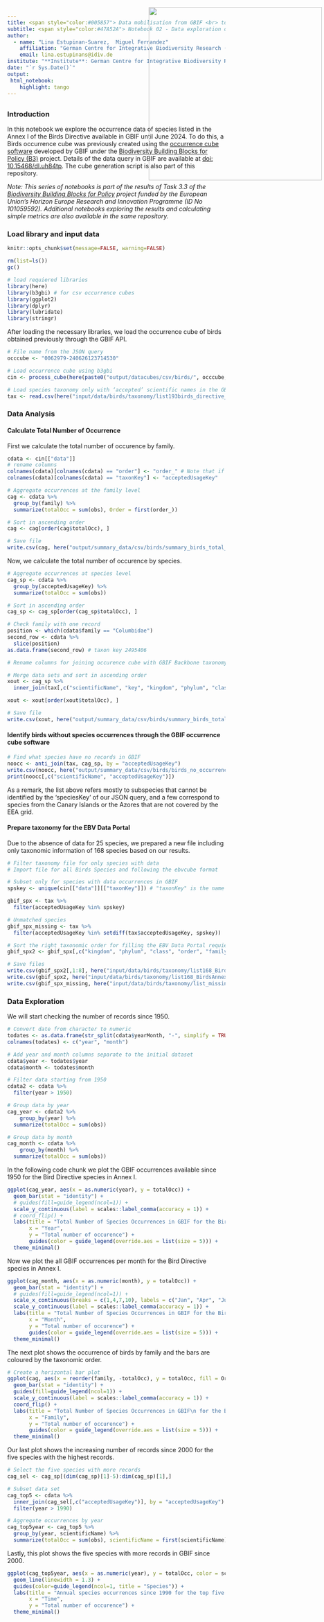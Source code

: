 ```yaml
---
title: <span style="color:#005857"> Data mobilisation from GBIF <br> to the EBV Data Portal<span>
subtitle: <span style="color:#47A52A"> Notebook 02 - Data exploration of species listed in the Birds Directive Annex I 
author: 
  - name: "Lina Estupinan-Suarez,  Miguel Fernandez"
    affiliation: "German Centre for Integrative Biodiversity Research (iDiv)"
    email: lina.estupinans@idiv.de
institute: "**Institute**: German Centre for Integrative Biodiversity Research (iDiv)"
date: "`r Sys.Date()`"
output:
 html_notebook:
    highlight: tango
---
```

<img src="C:\gitrepo\B-Cubed_data_mobilization\input\logos\idiv+b3+EU.png" style='width: 400px; position:absolute; top:45px; right:0px; padding:5px;'/>
---


### Introduction
In this notebook we explore the occurrence data of species listed in the Annex I of the Birds Directive available in GBIF until June 2024.
To do this, a Birds occurrence cube was previously created using the [occurrence cube software](https://techdocs.gbif.org/en/data-use/data-cubes) developed by GBIF under the [Biodiversity Building Blocks for Policy (B3)](https://b-cubed.eu/) project.
Details of the data query in GBIF are available at [doi: 10.15468/dl.uh84tp](https://doi.org/10.15468/dl.uh84tp/). 
The cube generation script is also part of this repository.

*Note: This series of notebooks is part of the results of Task 3.3 of the [Biodiversity Building Blocks for Policy](https://b-cubed.eu/) project funded by the European Union’s Horizon Europe Research and Innovation Programme (ID No 101059592). Additional notebooks exploring the results and calculating simple metrics are also available in the same repository.*


### Load library and input data
```r
knitr::opts_chunk$set(message=FALSE, warning=FALSE)
```

```r
rm(list=ls())
gc()

# load requiered libraries
library(here)
library(b3gbi) # for csv occurrence cubes
library(ggplot2)
library(dplyr)
library(lubridate)
library(stringr)
```

After loading the necessary libraries, we load the occurrence cube of birds obtained previously through the GBIF API.

```r
# File name from the JSON query
occcube <- "0062979-240626123714530"

# Load occurrence cube using b3gbi
cin <- process_cube(here(paste0("output/datacubes/csv/birds/", occcube,".csv")))

# Load species taxonomy only with ‘accepted’ scientific names in the GBIF backbone taxonomy
tax <- read.csv(here("input/data/birds/taxonomy/list193birds_directive_annexi_allaccepted_usagekey_gbif.csv"))
```


### Data Analysis
#### Calculate Total Number of Occurrence

First we calculate the total number of occurence by family.
```r
cdata <- cin[["data"]]
# rename columns
colnames(cdata)[colnames(cdata) == "order"] <- "order_" # Note that if the name only remains as "order" this can be confused with the R funtcion 'order' to sort data.
colnames(cdata)[colnames(cdata) == "taxonKey"] <- "acceptedUsageKey"

# Aggregate occurrences at the family level
cag <- cdata %>%
  group_by(family) %>%
  summarize(totalOcc = sum(obs), Order = first(order_))

# Sort in ascending order
cag <- cag[order(cag$totalOcc), ]

# Save file
write.csv(cag, here("output/summary_data/csv/birds/summary_birds_total_occurrences_byfamily+order.csv"))
```

Now, we calculate the total number of occurence by species.
```r
# Aggregate occurrences at species level
cag_sp <- cdata %>%
  group_by(acceptedUsageKey) %>%
  summarize(totalOcc = sum(obs))

# Sort in ascending order
cag_sp <- cag_sp[order(cag_sp$totalOcc), ]

# Check family with one record
position <- which(cdata$family == "Columbidae")
second_row <- cdata %>%
  slice(position)
as.data.frame(second_row) # taxon key 2495406
```

```r
# Rename columns for joining occurence cube with GBIF Backbone taxonomy. Remember our species identifier is the 'acceptedUsageKey'

# Merge data sets and sort in ascending order
xout <- cag_sp %>% 
  inner_join(tax[,c("scientificName", "key", "kingdom", "phylum", "class", "order", "family", "acceptedUsageKey")], by = "acceptedUsageKey")

xout <- xout[order(xout$totalOcc), ]

# Save file
write.csv(xout, here("output/summary_data/csv/birds/summary_birds_total_occurrences_acceptedusagekey.csv"))
```

#### Identify birds without species occurrences through the GBIF occurrence cube software

```r
# Find what species have no records in GBIF
noocc <- anti_join(tax, cag_sp, by = "acceptedUsageKey")
write.csv(noocc, here("output/summary_data/csv/birds/birds_no_occurrences_acceptedusagekeys.csv"))
print(noocc[,c("scientificName", "acceptedUsageKey")])
```

As a remark, the list above refers mostly to subspecies that cannot be identified by the 'speciesKey' of our JSON query, and a few correspond to species from the Canary Islands or the Azores that are not covered by the EEA grid.

#### Prepare taxonomy for the EBV Data Portal

Due to the absence of data for 25 species, we prepared a new file including only taxonomic information of 168 species based on our results.
```r
# Filter taxonomy file for only species with data
# Import file for all Birds Species and following the ebvcube format

# Subset only for species with data occurrences in GBIF
spskey <- unique(cin[["data"]][["taxonKey"]]) # "taxonKey" is the name of the species key in b3bgi

gbif_spx <- tax %>%
  filter(acceptedUsageKey %in% spskey)

# Unmatched species
gbif_spx_missing <- tax %>%
  filter(acceptedUsageKey %in% setdiff(tax$acceptedUsageKey, spskey))

# Sort the right taxonomic order for filling the EBV Data Portal requierement before saving
gbif_spx2 <- gbif_spx[,c("kingdom", "phylum", "class", "order", "family", "genus", "species", "acceptedUsageKey", "scientificName")]

# Save files
write.csv(gbif_spx2[,1:8], here("input/data/birds/taxonomy/list168_BirdsAnnexI_gbif_accepted_ebvcube+acceptedUsageKey.csv"), quote=FALSE)
write.csv(gbif_spx2, here("input/data/birds/taxonomy/list168_BirdsAnnexI_gbif_accepted_ebvcube+acceptedUsageKey+ETCname.csv"))
write.csv(gbif_spx_missing, here("input/data/birds/taxonomy/list_missing_BirdsAnnexI_gbif_accepted_ebvcube+acceptedUsageKey.csv"), quote=FALSE)
```




### Data Exploration

We will start checking the number of records since 1950.

```r
# Convert date from character to numeric
todates <- as.data.frame(str_split(cdata$yearMonth, "-", simplify = TRUE))
colnames(todates) <- c("year", "month")

# Add year and month columns separate to the initial dataset
cdata$year <- todates$year
cdata$month <- todates$month

# Filter data starting from 1950
cdata2 <- cdata %>%
  filter(year > 1950)

# Group data by year
cag_year <- cdata2 %>%
    group_by(year) %>%
  summarize(totalOcc = sum(obs))

# Group data by month
cag_month <- cdata %>%
    group_by(month) %>%
  summarize(totalOcc = sum(obs))

```

In the following code chunk we plot the GBIF occurrences available since 1950 for the Bird Directive species in Annex I.
```r
ggplot(cag_year, aes(x = as.numeric(year), y = totalOcc)) +
  geom_bar(stat = "identity") +
  # guides(fill=guide_legend(ncol=1)) +
  scale_y_continuous(label = scales::label_comma(accuracy = 1)) +
  # coord_flip() +
  labs(title = "Total Number of Species Occurrences in GBIF for the Birds Directive Annex I since 1950",
       x = "Year",
       y = "Total number of occurence") +
       guides(color = guide_legend(override.aes = list(size = 5))) +
  theme_minimal()
```


Now we plot the all GBIF occurrences per month for the Bird Directive species in Annex I.
```r
ggplot(cag_month, aes(x = as.numeric(month), y = totalOcc)) +
  geom_bar(stat = "identity") +
  # guides(fill=guide_legend(ncol=1)) +
  scale_x_continuous(breaks = c(1,4,7,10), labels = c("Jan", "Apr", "Jul", "Oct")) +
  scale_y_continuous(label = scales::label_comma(accuracy = 1)) +
  labs(title = "Total Number of Species Occurrences in GBIF for the Birds Directive Annex I per month",
       x = "Month",
       y = "Total number of occurence") +
       guides(color = guide_legend(override.aes = list(size = 5))) +
  theme_minimal()
```


The next plot shows the occurrence of birds by family and the bars are coloured by the taxonomic order.
```r
# Create a horizontal bar plot
ggplot(cag, aes(x = reorder(family, -totalOcc), y = totalOcc, fill = Order)) +
  geom_bar(stat = "identity") +
  guides(fill=guide_legend(ncol=1)) +
  scale_y_continuous(label = scales::label_comma(accuracy = 1)) +
  coord_flip() +
  labs(title = "Total Number of Species Occurrences in GBIF\n for the Birds Directive Annex I",
       x = "Family",
       y = "Total number of occurence") +
       guides(color = guide_legend(override.aes = list(size = 5))) +
  theme_minimal()
```

Our last plot shows the increasing number of records since 2000 for the five species with the highest records.
```r
# Select the five species with more records 
cag_sel <- cag_sp[(dim(cag_sp)[1]-5):dim(cag_sp)[1],]

# Subset data set
cag_top5 <- cdata %>% 
  inner_join(cag_sel[,c("acceptedUsageKey")], by = "acceptedUsageKey") %>%
  filter(year > 1990)

# Aggregate occurrences by year
cag_top5year <- cag_top5 %>%
  group_by(year, scientificName) %>%
  summarize(totalOcc = sum(obs), scientificName = first(scientificName))

```

Lastly, this plot shows the five species with more records in GBIF since 2000.
```r
ggplot(cag_top5year, aes(x = as.numeric(year), y = totalOcc, color = scientificName, name = "Species")) +
  geom_line(linewidth = 1.3) +
  guides(color=guide_legend(ncol=1, title = "Species")) +
  labs(title = "Annual species occurrences since 1990 for the top five \n GBIF occurrence of species listed in Annex I of the Birds Directive",
       x = "Time",
       y = "Total number of occurence") +
  theme_minimal()
```
